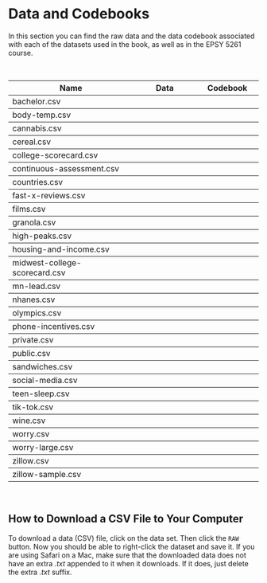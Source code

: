 # Data and Codebooks

In this section you can find the raw data and the data codebook associated with each of the datasets used in the book, as well as in the EPSY 5261 course.


<br />

<table class="table">

<thead>
<tr>
<th style="width:50%;">**Name**</th>
<th style="width:25%;text-align:center;">**Data**</th>
<th style="width:25%;text-align:center;">**Codebook**</th>
</tr>
</thead>


<tbody>

<tr>
<td>bachelor.csv</td>
<td align="center" style="vertical-align:middle;">
    [<span class="fas fa-file-csv" style="font-size: 20px;"></span>](https://raw.githubusercontent.com/zief0002/epsy-5261/main/data/bachelor.csv)
</td>
<td align="center" style="vertical-align:middle;">
    [<span class="fas fa-book-open" style="font-size: 20px;"></span>](https://zief0002.github.io/epsy-5261/codebooks/bachelor.html)
</td>
</tr>


<tr style="border-top:1px solid;">
<td>body-temp.csv</td>
<td align="center" style="vertical-align:middle;">
    [<span class="fas fa-file-csv" style="font-size: 20px;"></span>](https://raw.githubusercontent.com/zief0002/epsy-5261/main/data/body-temp.csv)
</td>
<td align="center" style="vertical-align:middle;">
    [<span class="fas fa-book-open" style="font-size: 20px;"></span>](https://zief0002.github.io/epsy-5261/codebooks/body-temp.html)
</td>
</tr>


<tr style="border-top:1px solid;">
<td>cannabis.csv</td>
<td align="center" style="vertical-align:middle;">
    [<span class="fas fa-file-csv" style="font-size: 20px;"></span>](https://raw.githubusercontent.com/zief0002/epsy-5261/main/data/cannabis.csv)
</td>
<td align="center" style="vertical-align:middle;">
    [<span class="fas fa-book-open" style="font-size: 20px;"></span>](https://zief0002.github.io/epsy-5261/codebooks/cannabis.html)
</td>
</tr>


<tr style="border-top:1px solid;">
<td>cereal.csv</td>
<td align="center" style="vertical-align:middle;">
    [<span class="fas fa-file-csv" style="font-size: 20px;"></span>](https://raw.githubusercontent.com/zief0002/epsy-5261/main/data/cereal.csv)
</td>
<td align="center" style="vertical-align:middle;">
    [<span class="fas fa-book-open" style="font-size: 20px;"></span>](https://zief0002.github.io/epsy-5261/codebooks/cereal.html)
</td>
</tr>


<tr style="border-top:1px solid;">
<td>college-scorecard.csv</td>
<td align="center" style="vertical-align:middle;">
    [<span class="fas fa-file-csv" style="font-size: 20px;"></span>](https://raw.githubusercontent.com/zief0002/epsy-5261/main/data/college-scorecard.csv)
</td>
<td align="center" style="vertical-align:middle;">
    [<span class="fas fa-book-open" style="font-size: 20px;"></span>](https://zief0002.github.io/epsy-5261/codebooks/college-scorecard.html)
</td>
</tr>


<tr style="border-top:1px solid;">
<td>continuous-assessment.csv</td>
<td align="center" style="vertical-align:middle;">
    [<span class="fas fa-file-csv" style="font-size: 20px;"></span>](https://raw.githubusercontent.com/zief0002/epsy-5261/main/data/continuous-assessment.csv)
</td>
<td align="center" style="vertical-align:middle;">
    [<span class="fas fa-book-open" style="font-size: 20px;"></span>](https://zief0002.github.io/epsy-5261/codebooks/continuous-assessment.html)
</td>
</tr>


<tr style="border-top:1px solid;">
<td>countries.csv</td>
<td align="center" style="vertical-align:middle;">
    [<span class="fas fa-file-csv" style="font-size: 20px;"></span>](https://raw.githubusercontent.com/zief0002/epsy-5261/main/data/countries.csv)
</td>
<td align="center" style="vertical-align:middle;">
    [<span class="fas fa-book-open" style="font-size: 20px;"></span>](https://zief0002.github.io/epsy-5261/codebooks/countries.html)
</td>
</tr>


<tr style="border-top:1px solid;">
<td>fast-x-reviews.csv</td>
<td align="center" style="vertical-align:middle;">
    [<span class="fas fa-file-csv" style="font-size: 20px;"></span>](https://raw.githubusercontent.com/zief0002/epsy-5261/main/data/fast-x-reviews.csv)
</td>
<td align="center" style="vertical-align:middle;">
    [<span class="fas fa-book-open" style="font-size: 20px;"></span>](https://zief0002.github.io/epsy-5261/codebooks/fast-x-reviews.html)
</td>
</tr>


<tr style="border-top:1px solid;">
<td>films.csv</td>
<td align="center" style="vertical-align:middle;">
    [<span class="fas fa-file-csv" style="font-size: 20px;"></span>](https://raw.githubusercontent.com/zief0002/epsy-5261/main/data/films.csv)
</td>
<td align="center" style="vertical-align:middle;">
    [<span class="fas fa-book-open" style="font-size: 20px;"></span>](https://zief0002.github.io/epsy-5261/codebooks/films.html)
</td>
</tr>


<tr style="border-top:1px solid;">
<td>granola.csv</td>
<td align="center" style="vertical-align:middle;">
    [<span class="fas fa-file-csv" style="font-size: 20px;"></span>](https://raw.githubusercontent.com/zief0002/epsy-5261/main/data/granola.csv)
</td>
<td align="center" style="vertical-align:middle;">
    [<span class="fas fa-book-open" style="font-size: 20px;"></span>](https://zief0002.github.io/epsy-5261/codebooks/granola.html)
</td>


<tr style="border-top:1px solid;">
<td>high-peaks.csv</td>
<td align="center" style="vertical-align:middle;">
    [<span class="fas fa-file-csv" style="font-size: 20px;"></span>](https://raw.githubusercontent.com/zief0002/epsy-5261/main/data/high-peaks.csv)
</td>
<td align="center" style="vertical-align:middle;">
    [<span class="fas fa-book-open" style="font-size: 20px;"></span>](https://zief0002.github.io/epsy-5261/codebooks/high-peaks.html)
</td>
</tr>


<tr style="border-top:1px solid;">
<td>housing-and-income.csv</td>
<td align="center" style="vertical-align:middle;">
    [<span class="fas fa-file-csv" style="font-size: 20px;"></span>](https://raw.githubusercontent.com/zief0002/epsy-5261/main/data/housing-and-income.csv)
</td>
<td align="center" style="vertical-align:middle;">
    [<span class="fas fa-book-open" style="font-size: 20px;"></span>](https://zief0002.github.io/epsy-5261/codebooks/housing-and-income.html)
</td>
</tr>


<tr style="border-top:1px solid;">
<td>midwest-college-scorecard.csv</td>
<td align="center" style="vertical-align:middle;">
    [<span class="fas fa-file-csv" style="font-size: 20px;"></span>](https://raw.githubusercontent.com/zief0002/epsy-5261/main/data/midwest-college-scorecard.csv)
</td>
<td align="center" style="vertical-align:middle;">
    [<span class="fas fa-book-open" style="font-size: 20px;"></span>](https://zief0002.github.io/epsy-5261/codebooks/midwest-college-scorecard.html)
</td>
</tr>


<tr style="border-top:1px solid;">
<td>mn-lead.csv</td>
<td align="center" style="vertical-align:middle;">
    [<span class="fas fa-file-csv" style="font-size: 20px;"></span>](https://raw.githubusercontent.com/zief0002/epsy-5261/main/data/mn-lead.csv)
</td>
<td align="center" style="vertical-align:middle;">
    [<span class="fas fa-book-open" style="font-size: 20px;"></span>](https://zief0002.github.io/epsy-5261/codebooks/mn-lead.html)
</td>
</tr>


<tr style="border-top:1px solid;">
<td>nhanes.csv</td>
<td align="center" style="vertical-align:middle;">
    [<span class="fas fa-file-csv" style="font-size: 20px;"></span>](https://raw.githubusercontent.com/zief0002/epsy-5261/main/data/nhanes.csv)
</td>
<td align="center" style="vertical-align:middle;">
    [<span class="fas fa-book-open" style="font-size: 20px;"></span>](https://zief0002.github.io/epsy-5261/codebooks/nhanes.html)
</td>
</tr>


<tr style="border-top:1px solid;">
<td>olympics.csv</td>
<td align="center" style="vertical-align:middle;">
    [<span class="fas fa-file-csv" style="font-size: 20px;"></span>](https://raw.githubusercontent.com/zief0002/epsy-5261/main/data/olympics.csv)
</td>
<td align="center" style="vertical-align:middle;">
    [<span class="fas fa-book-open" style="font-size: 20px;"></span>](https://zief0002.github.io/epsy-5261/codebooks/olympics.html)
</td>
</tr>


<tr style="border-top:1px solid;">
<td>phone-incentives.csv</td>
<td align="center" style="vertical-align:middle;">
    [<span class="fas fa-file-csv" style="font-size: 20px;"></span>](https://raw.githubusercontent.com/zief0002/epsy-5261/main/data/phone-incentives.csv)
</td>
<td align="center" style="vertical-align:middle;">
    [<span class="fas fa-book-open" style="font-size: 20px;"></span>](https://zief0002.github.io/epsy-5261/codebooks/phone-incentives.html)
</td>
</tr>


<tr style="border-top:1px solid;">
<td>private.csv</td>
<td align="center" style="vertical-align:middle;">
    [<span class="fas fa-file-csv" style="font-size: 20px;"></span>](https://raw.githubusercontent.com/zief0002/epsy-5261/main/data/private.csv)
</td>
<td align="center" style="vertical-align:middle;">
    [<span class="fas fa-book-open" style="font-size: 20px;"></span>](https://zief0002.github.io/epsy-5261/codebooks/private.html)
</td>
</tr>


<tr style="border-top:1px solid;">
<td>public.csv</td>
<td align="center" style="vertical-align:middle;">
    [<span class="fas fa-file-csv" style="font-size: 20px;"></span>](https://raw.githubusercontent.com/zief0002/epsy-5261/main/data/public.csv)
</td>
<td align="center" style="vertical-align:middle;">
    [<span class="fas fa-book-open" style="font-size: 20px;"></span>](https://zief0002.github.io/epsy-5261/codebooks/public.html)
</td>
</tr>


<tr style="border-top:1px solid;">
<td>sandwiches.csv</td>
<td align="center" style="vertical-align:middle;">
    [<span class="fas fa-file-csv" style="font-size: 20px;"></span>](https://raw.githubusercontent.com/zief0002/epsy-5261/main/data/sandwiches.csv)
</td>
<td align="center" style="vertical-align:middle;">
    [<span class="fas fa-book-open" style="font-size: 20px;"></span>](https://zief0002.github.io/epsy-5261/codebooks/sandwiches.html)
</td>
</tr>


<tr style="border-top:1px solid;">
<td>social-media.csv</td>
<td align="center" style="vertical-align:middle;">
    [<span class="fas fa-file-csv" style="font-size: 20px;"></span>](https://raw.githubusercontent.com/zief0002/epsy-5261/main/data/social-media.csv)
</td>
<td align="center" style="vertical-align:middle;">
    [<span class="fas fa-book-open" style="font-size: 20px;"></span>](https://zief0002.github.io/epsy-5261/codebooks/social-media.html)
</td>
</tr>


<tr style="border-top:1px solid;">
<td>teen-sleep.csv</td>
<td align="center" style="vertical-align:middle;">
    [<span class="fas fa-file-csv" style="font-size: 20px;"></span>](https://raw.githubusercontent.com/zief0002/epsy-5261/main/data/teen-sleep.csv)
</td>
<td align="center" style="vertical-align:middle;">
    [<span class="fas fa-book-open" style="font-size: 20px;"></span>](https://zief0002.github.io/epsy-5261/codebooks/teen-sleep.html)
</td>
</tr>


<tr style="border-top:1px solid;">
<td>tik-tok.csv</td>
<td align="center" style="vertical-align:middle;">
    [<span class="fas fa-file-csv" style="font-size: 20px;"></span>](https://raw.githubusercontent.com/zief0002/epsy-5261/main/data/tik-tok.csv)
</td>
<td align="center" style="vertical-align:middle;">
    [<span class="fas fa-book-open" style="font-size: 20px;"></span>](https://zief0002.github.io/epsy-5261/codebooks/tik-tok.html)
</td>
</tr>


<tr style="border-top:1px solid;">
<td>wine.csv</td>
<td align="center" style="vertical-align:middle;">
    [<span class="fas fa-file-csv" style="font-size: 20px;"></span>](https://raw.githubusercontent.com/zief0002/epsy-5261/main/data/wine.csv)
</td>
<td align="center" style="vertical-align:middle;">
    [<span class="fas fa-book-open" style="font-size: 20px;"></span>](https://zief0002.github.io/epsy-5261/codebooks/wine.html)
</td>
</tr>


<!-- <tr style="border-top:1px solid;"> -->
<!-- <td>world-life-expectancy.csv</td> -->
<!-- <td align="center" style="vertical-align:middle;"> -->
<!--     [<span class="fas fa-file-csv" style="font-size: 20px;"></span>](https://raw.githubusercontent.com/zief0002/epsy-5261/main/data/world-life-expectancy.csv) -->
<!-- </td> -->
<!-- <td align="center" style="vertical-align:middle;"> -->
<!--     [<span class="fas fa-book-open" style="font-size: 20px;"></span>](https://zief0002.github.io/epsy-5261/codebooks/world-life-expectancy.html) -->
<!-- </td> -->
<!-- </tr> -->


<tr style="border-top:1px solid;">
<td>worry.csv</td>
<td align="center" style="vertical-align:middle;">
    [<span class="fas fa-file-csv" style="font-size: 20px;"></span>](https://raw.githubusercontent.com/zief0002/epsy-5261/main/data/worry.csv)
</td>
<td align="center" style="vertical-align:middle;">
    [<span class="fas fa-book-open" style="font-size: 20px;"></span>](https://zief0002.github.io/epsy-5261/codebooks/worry.html)
</td>
</tr>


<tr style="border-top:1px solid;">
<td>worry-large.csv</td>
<td align="center" style="vertical-align:middle;">
    [<span class="fas fa-file-csv" style="font-size: 20px;"></span>](https://raw.githubusercontent.com/zief0002/epsy-5261/main/data/worry-large.csv)
</td>
<td align="center" style="vertical-align:middle;">
    [<span class="fas fa-book-open" style="font-size: 20px;"></span>](https://zief0002.github.io/epsy-5261/codebooks/worry-large.html)
</td>
</tr>


<tr style="border-top:1px solid;">
<td>zillow.csv</td>
<td align="center" style="vertical-align:middle;">
    [<span class="fas fa-file-csv" style="font-size: 20px;"></span>](https://raw.githubusercontent.com/zief0002/epsy-5261/main/data/zillow.csv)
</td>
<td align="center" style="vertical-align:middle;">
    [<span class="fas fa-book-open" style="font-size: 20px;"></span>](https://zief0002.github.io/epsy-5261/codebooks/zillow.html)
</td>
</tr>


<tr style="border-top:1px solid;">
<td>zillow-sample.csv</td>
<td align="center" style="vertical-align:middle;">
    [<span class="fas fa-file-csv" style="font-size: 20px;"></span>](https://raw.githubusercontent.com/zief0002/epsy-5261/main/data/zillow-sample.csv)
</td>
<td align="center" style="vertical-align:middle;">
    [<span class="fas fa-book-open" style="font-size: 20px;"></span>](https://zief0002.github.io/epsy-5261/codebooks/zillow-sample.html)
</td>
</tr>


</tbody>
</table>

<br />


## How to Download a CSV File to Your Computer

To download a data (CSV) file, click on the data set. Then click the `RAW` button. Now you should be able to right-click the dataset and save it. If you are using Safari on a Mac, make sure that the downloaded data does not have an extra *.txt* appended to it when it downloads. If it does, just delete the extra *.txt* suffix.



<br /><br />
